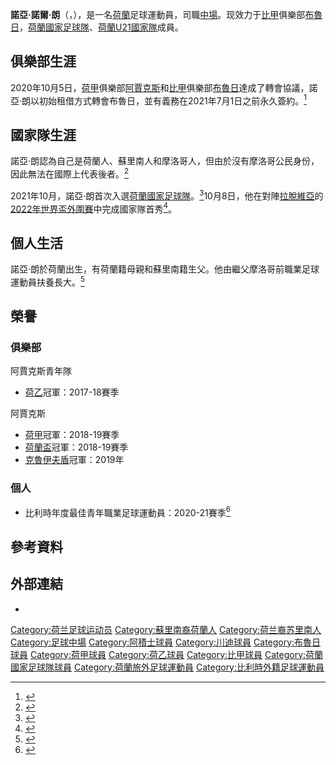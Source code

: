 {{noteTA
|G1=Football
|G2=uefa
|G3=荷蘭足球聯賽
}}

{{Infobox football biography
| name                =  諾亞·朗<br />	Noa Lang
| image               = Austria_U-18_vs._Netherlands_U-18_2017-03-23_(094).jpg
| caption             = 
| fullname            = Noa Noëll Lang
| birth_date          = {{birth date and age|1999|6|17|df=y}}
| birth_place         = {{flagicon|NED}} [[荷蘭|荷蘭]][[鹿特丹|鹿特丹]]
| height              = {{convert|1.77|m|ftin|0|abbr=on}}
| position            = 中場
| currentclub = [[皇家布魯日足球會|布魯日]]
| clubnumber = 10
| youthyears1         = 2003–2005
| youthclubs1         = HION
| youthyears2         = 2005–2013
| youthclubs2         = [[飛燕諾|飛燕諾]]
| youthyears3         = 2013–2017
| youthclubs3         = [[阿贾克斯足球俱乐部|阿賈克斯]]
| years1              = 2017–
| clubs1              =  [[阿積士青年隊|阿賈克斯青年隊]]
| caps1               = 47
| goals1              = 12
| years2 = 2019–2021
| clubs2 = [[阿贾克斯足球俱乐部|阿賈克斯]]
| caps2 = 9
| goals2 = 3
| years3 = 2020
| clubs3 = → [[特温特足球俱乐部|特温特]] （外借）
| caps3 = 7
| goals3 = 1
| years4 = 2020–2021
| clubs4 = → [[皇家布魯日足球會|布魯日]] （外借）
| caps4 = 29
| goals4 = 16
| years5 = 2021–
| clubs5 = [[皇家布魯日足球會|布魯日]]
| caps5 = 35
| goals5 = 7
| nationalyears1 = 2014–2015     | nationalteam1 = 荷蘭U16 | nationalcaps1 = 6 | nationalgoals1 = 0
| nationalyears2 = 2017–2018 | nationalteam2 = 荷蘭U18 | nationalcaps2 = 2  | nationalgoals2 = 3
| nationalyears3 = 2017–2019      | nationalteam3 = 荷蘭U19 | nationalcaps3 = 6 | nationalgoals3 = 3
| nationalyears4 = 2018– | nationalteam4 = 荷蘭U20 | nationalcaps4 = 8  | nationalgoals4 = 2
| nationalyears5 = 2019– | nationalteam5 = [[荷蘭21歲以下國家足球隊|荷蘭U21]] | nationalcaps5 = 6  | nationalgoals5 = 1
| nationalyears6 = 2021– | nationalteam6 = [[荷蘭國家足球隊|荷蘭]] | nationalcaps6 = 5 | nationalgoals6 = 1
| medaltemplates      = 
| club-update         = 2022年5月11日
| nationalteam-update = 2022年6月14日
}}
'''諾亞·諾爾·朗'''（{{lang-nl|Noa Noëll Lang}}，{{bd|1999年|6月17日}}），是一名[[荷蘭|荷蘭]]足球運動員，司職[[中場|中場]]。现效力于[[比利時甲組聯賽A|比甲]]俱樂部[[皇家布魯日足球會|布魯日]]，[[荷蘭國家足球隊|荷蘭國家足球隊]]、[[荷蘭21歲以下國家足球隊|荷蘭U21國家隊]]成員。

== 俱樂部生涯 ==
2020年10月5日，[[荷甲|荷甲]]俱樂部[[阿贾克斯足球俱乐部|阿賈克斯]]和[[比利時甲組聯賽A|比甲]]俱樂部[[皇家布魯日足球會|布魯日]]達成了轉會協議，諾亞·朗以初始租借方式轉會布魯日，並有義務在2021年7月1日之前永久簽約。<ref>{{Cite web|date=2020-10-05|title=Noa Lang goes to Club Brugge, Bandé returns to Ajax|url=https://english.ajax.nl/archive/noa-lang-goes-to-club-brugge-bande-returns-to-ajax/|url-status=live|access-date=2021-03-12|website=AFC Ajax|language=en}}</ref>

== 國家隊生涯 ==	
諾亞·朗認為自己是荷蘭人、蘇里南人和摩洛哥人，但由於沒有摩洛哥公民身份，因此無法在國際上代表後者。<ref>{{Cite web|date=2020-08-29|title=Noa Lang lacht: 'Op mijn Instagram heb ik daar veel vragen over gehad'|url=https://www.voetbalzone.nl/doc.asp?uid=376305|access-date=2021-05-12|website=Voetbalzone}}</ref>

2021年10月，諾亞·朗首次入選[[荷蘭國家足球隊|荷蘭國家足球隊]]。<ref>{{cite web|url=https://www.rtbf.be/sport/football/european-qualifiers/detail_fc-bruges-noa-lang-obtient-sa-premiere-selection-avec-les-pays-bas?id=10852373|title=FC Bruges : Noa Lang obtient sa première sélection avec les Pays-Bas|website=RTBF|date=2021-10-01}}</ref>10月8日，他在對陣[[拉脫維亞國家足球隊|拉脫維亞]]的[[2022年國際足總世界盃外圍賽_(歐洲區)|2022年世界盃外圍賽]]中完成國家隊首秀<ref>{{cite web|url=https://www.ad.nl/nederlands-voetbal/noa-lang-laat-louis-van-gaal-lachen-is-toch-ongelooflijk-ik-heb-dat-direct-gecorrigeerd~ad326157/|title=Noa Lang laat Louis van Gaal lachen: ‘Is toch ongelooflijk? Ik heb dat direct gecorrigeerd’|website=AD.nl|date=2021-10-09}}</ref>。

== 個人生活 ==
諾亞·朗於荷蘭出生，有荷蘭籍母親和蘇里南籍生父。他由繼父摩洛哥前職業足球運動員{{link-en|努爾丁·布哈里|Nourdin Boukhari}}扶養長大。<ref>{{cite web|url=https://www.voetbalzone.nl/doc.asp?uid=369222|title=Noa Lang schiet in verdediging: ‘Mensen denken: hij is een lichte jongen’|publisher=Voetbalzone|date=2020-03-11|language=nl}}</ref>

== 榮譽 ==
=== 俱樂部 ===
;{{flagicon|NED}} 阿賈克斯青年隊
*[[荷兰足球乙级联赛|荷乙]]冠軍：2017-18賽季

;{{flagicon|NED}} 阿賈克斯
*[[荷蘭甲組聯賽|荷甲]]冠軍：2018-19賽季
*[[荷蘭盃|荷蘭盃]]冠軍：2018-19賽季
*[[告魯夫盾|克魯伊夫盾]]冠軍：2019年

=== 個人 ===
*比利時年度最佳青年職業足球運動員：2020-21賽季<ref>{{cite web|url=https://www.espn.nl/voetbal/artikel/_/id/8688930/noa-lang-talent-van-het-jaar-in-belgie|title=Noa Lang talent van het jaar in België|website=[[ESPN|ESPN]]|date=2021-05-25}}</ref>

== 參考資料 ==
{{reflist}}

== 外部連結 ==
*{{Soccerway|463018}}

{{DEFAULTSORT:Lang, Noa}}
[[Category:荷兰足球运动员|Category:荷兰足球运动员]]
[[Category:蘇里南裔荷蘭人|Category:蘇里南裔荷蘭人]]
[[Category:荷兰裔苏里南人|Category:荷兰裔苏里南人]]
[[Category:足球中場|Category:足球中場]]
[[Category:阿積士球員|Category:阿積士球員]]
[[Category:川迪球員|Category:川迪球員]]
[[Category:布魯日球員|Category:布魯日球員]]
[[Category:荷甲球員|Category:荷甲球員]]
[[Category:荷乙球員|Category:荷乙球員]]
[[Category:比甲球員|Category:比甲球員]]
[[Category:荷蘭國家足球隊球員|Category:荷蘭國家足球隊球員]]
[[Category:荷蘭旅外足球運動員|Category:荷蘭旅外足球運動員]]
[[Category:比利時外籍足球運動員|Category:比利時外籍足球運動員]]